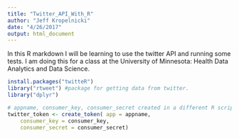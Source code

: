 ```yaml
---
title: "Twitter_API_With_R"
author: "Jeff Kropelnicki"
date: "4/26/2017"
output: html_document
---
```


In this R markdown I will be learning to use the twitter API and running some tests. I am doing this for a class at the University of Minnesota: Health	Data Analytics and Data Science.    
   
   
```r
install.packages("twitteR")
library("rtweet") #package for getting data from twitter. 
library("dplyr")
```   
   
```r
# appname, consumer_key, consumer_secret created in a different R script so that they are not shared with the world. 
twitter_token <- create_token( app = appname,
    consumer_key = consumer_key,
    consumer_secret = consumer_secret)
```


